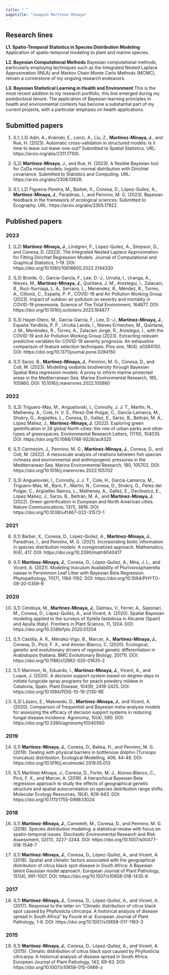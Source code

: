 ---
title: " "
pagetitle: "Joaquín Martínez Minaya"
---

<link rel="stylesheet" href="styles.css" type="text/css">
<link rel="stylesheet" href="academicicons/css/academicons.min.css"/>

## Research lines
**L1. Spatio-Temporal Statistics in Species Distribution Modeling**
Application of spatio-temporal modeling to plant and marine species. 

**L2. Bayesian Computational Methods**
Bayesian computational methods, particularly employing techniques such as the Integrated Nested Laplace Approximation (INLA) and Markov Chain Monte Carlo Methods (MCMC), remain a cornerstone of my ongoing research endeavors.

**L3. Bayesian Statistical Learning in Health and Environment**
This is the most recent addition to my research portfolio, this line emerged during my postdoctoral tenure. The application of Bayesian learning principles in health and environmental contexts has become a substantial part of my current projects, with a particular emphasis on health applications. 


## Submitted papers

1. (L1, L3) Adin, A., Krainski, E., Lenzi, A., Liu, Z., **Martínez-Minaya, J.**, and Rue, H. (2023). Automatic cross-validation in structured models: Is it time to leave out leave-one-out? Submitted to Spatial Statistics. URL: https://arxiv.org/abs/2311.17100.

2. (L2) **Martínez-Minaya**, J., and Rue, H. (2023). A flexible Bayesian tool for CoDa mixed models: logistic-normal distribution with Dirichlet covariance. Submitted to Statistics and Computing. URL: https://arxiv.org/abs/2308.13928.

3. (L1, L2) Figueira-Pereira, M., Barber, X., Conesa, D., López-Quílez, A., **Martínez-Minaya, J.**, Paradinas, I., and Pennino, M. G. (2023). Bayesian feedback in the framework of ecological sciences. Submitted to Ecography. URL: https://arxiv.org/abs/2305.17922.



## Published papers

### 2023
1.	(L2) **Martínez-Minaya, J.**, Lindgren, F., López-Quílez, A., Simpson, D., and Conesa, D. (2023). The Integrated Nested Laplace Approximation for Fitting Dirichlet Regression Models. Journal of Computational and Graphical Statistics, 1-19. DOI: https://doi.org/10.1080/10618600.2022.2144330

2.	(L3) Bronte, O., García-García, F., Lee, D.-J., Urrutia, I., Uranga, A., Nieves, M., **Martínez-Minaya, J.**, Quintana, J. M., Arostegui, I., Zalacain, R., Ruiz-Iturriaga, L. A., Serrano, L., Menéndez, R., Méndez, R., Torres, A., Cilloniz, C., España, P. P., COVID-19 and Air Pollution Working Group (2023). Impact of outdoor air pollution on severity and mortality in COVID-19 pneumonia. Science of The Total Environment, 164877. DOI: https://doi.org/10.1016/j.scitotenv.2023.164877

3. (L3) Hayet-Otero, M., García-García, F., Lee, D.-J., **Martínez-Minaya, J.**, España Yandiola, P. P., Urrutia Landa, I., Nieves Ermecheo, M., Quintana, J. M., Menéndez, R., Torres, A., Zalacain Jorge, R., Arostegui, I., with the COVID-19 and Air Pollution Working Group (2023). Extracting relevant predictive variables for COVID-19 severity prognosis: An exhaustive comparison of feature selection techniques. Plos one, 18(4), e0284150. DOI: https://doi.org/10.1371/journal.pone.0284150

4.	(L1) Sarzo, B., **Martínez-Minaya, J.**, Pennino, M. G., Conesa, D., and Coll, M. (2023). Modelling seabirds biodiversity through Bayesian Spatial Beta regression models: A proxy to inform marine protected areas in the Mediterranean Sea. Marine Environmental Research, 185, 105860. DOI: 10.1016/j.marenvres.2022.105860

### 2022

5.	(L3) Triguero-Mas, M., Anguelovski, I., Connolly, J. J. T., Martin, N., Matheney, A., Cole, H. V. S., Pérez-Del-Pulgar, C., García-Lamarca, M., Shokry, G., Argüelles, L., Conesa, D., Gallez, E., Sarzo, B., Beltrán, M. A., López Máñez, J., **Martínez-Minaya, J.** (2022). Exploring green gentrification in 28 global North cities: the role of urban parks and other types of greenspaces. Environmental Research Letters, 17(10), 104035. DOI: https://doi.org/10.1088/1748-9326/ac9325

6. (L1) Carmezim, J., Pennino, M. G., **Martínez-Minaya, J.**, Conesa, D., and Coll, M. (2022). A mesoscale analysis of relations between fish species richness and environmental and anthropogenic pressures in the Mediterranean Sea. Marine Environmental Research, 180, 105702. DOI: https://doi.org/10.1016/j.marenvres.2022.105702

7.	(L3) Anguelovski, I., Connolly, J. J. T., Cole, H., Garcia-Lamarca, M., Triguero-Mas, M., Baró, F., Martin, N., Conesa, D., Shokry, G., Pérez del Pulgar, C., Argüelles Ramos, L., Matheney, A., Gallez, E., Oscilowicz, E., López Máñez, J., Sarzo, B., Beltrán, M. A., and **Martínez-Minaya, J.** (2022). Green gentrification in European and North American cities. Nature Communications, 13(1), 3816. DOI: https://doi.org/10.1038/s41467-022-31572-1

### 2021
8. (L1) Barber, X., Conesa, D., López-Quílez, A., **Martínez-Minaya, J.**, Paradinas, I., and Pennino, M. G. (2021). Incorporating biotic information in species distribution models: A coregionalized approach. Mathematics, 9(4), 417. DOI: https://doi.org/10.3390/math9040417

9.	(L1) **Martínez-Minaya, J.**, Conesa, D., López-Quílez, A., Mira, J. L., and Vicent, A. (2021). Modeling Inoculum Availability of Plurivorosphaerella nawae in Persimmon Leaf Litter with Bayesian Beta Regression. Phytopathology, 111(7), 1184-1192. DOI: https://doi.org/10.1094/PHYTO-08-20-0359-R


### 2020
10.	(L1) Cendoya, M., **Martínez-Minaya, J.**, Dalmau, V., Ferrer, A., Saponari, M., Conesa, D., López-Quílez, A., and Vicent, A. (2020). Spatial Bayesian modeling applied to the surveys of Xylella fastidiosa in Alicante (Spain) and Apulia (Italy). Frontiers in Plant Science, 11, 1204. DOI: https://doi.org/10.3389/fpls.2020.01204

11. (L1) Castilla, A. R., Méndez-Vigo, B., Marcer, A., **Martínez-Minaya, J.**, Conesa, D., Picó, F. X., and Alonso-Blanco, C. (2020). Ecological, genetic and evolutionary drivers of regional genetic differentiation in Arabidopsis thaliana. BMC Evolutionary Biology, 20(71). DOI: https://doi.org/10.1186/s12862-020-01635-2

12. (L1) Marimon, N., Eduardo, I., **Martínez-Minaya, J.**, Vicent, A., and Luque, J. (2020). A decision support system based on degree-days to initiate fungicide spray programs for peach powdery mildew in Catalonia, Spain. Plant Disease, 104(9), 2418-2425. DOI: https://doi.org/10.1094/PDIS-10-19-2130-RE

13. (L3) Lázaro, E., Makowski, D., **Martínez-Minaya, J.**, and Vicent, A. (2020). Comparison of frequentist and Bayesian meta-analysis models for assessing the efficacy of decision support systems in reducing fungal disease incidence. Agronomy, 10(4), 560. DOI: https://doi.org/10.3390/agronomy10040560

### 2019

14. (L1) **Martínez-Minaya, J.**, Conesa, D., Bakka, H., and Pennino, M. G. (2019). Dealing with physical barriers in bottlenose dolphin (Tursiops truncatus) distribution. Ecological Modelling, 406, 44-49. DOI: https://doi.org/10.1016/j.ecolmodel.2019.05.013

15.	(L1) Martínez‐Minaya, J., Conesa, D., Fortin, M. J., Alonso‐Blanco, C., Picó, F. X., and Marcer, A. (2019). A hierarchical Bayesian Beta regression approach to study the effects of geographical genetic structure and spatial autocorrelation on species distribution range shifts. Molecular Ecology Resources, 19(4), 929-943. DOI: https://doi.org/10.1111/1755-0998.13024

### 2018

16.	(L1) **Martínez-Minaya, J.**, Cameletti, M., Conesa, D., and Pennino, M. G. (2018). Species distribution modeling: a statistical review with focus on spatio-temporal issues. Stochastic Environmental Research and Risk Assessment, 32(11), 3227-3244. DOI: https://doi.org/10.1007/s00477-018-1548-7


17.	(L1) **Martínez-Minaya, J.**, Conesa, D., López-Quílez, A., and Vicent, A. (2018). Spatial and climatic factors associated with the geographical distribution of citrus black spot disease in South Africa: A Bayesian latent Gaussian model approach. European Journal of Plant Pathology, 151(4), 991-1007. DOI: https://doi.org/10.1007/s10658-018-1435-6


### 2017

18. (L1) **Martínez-Minaya, J.**, Conesa, D., López-Quílez, A., and Vicent, A. (2017). Response to the letter on "Climatic distribution of citrus black spot caused by Phyllosticta citricarpa. A historical analysis of disease spread in South Africa" by Fourie et al. European Journal of Plant Pathology, 1-6. DOI: https://doi.org/10.1007/s10658-017-1163-3


### 2015

19. (L1) **Martínez-Minaya, J.**, Conesa, D., López-Quílez, A., and Vicent, A. (2015). Climatic distribution of citrus black spot caused by Phyllosticta citricarpa. A historical analysis of disease spread in South Africa. European Journal of Plant Pathology, 143, 69-83. DOI: https://doi.org/10.1007/s10658-015-0666-z
